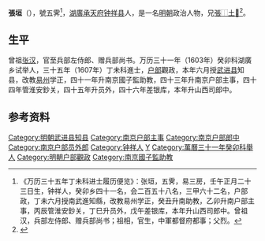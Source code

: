'''張垣'''（{{bd|？||？||}}），號五霁<ref>《万历三十五年丁未科进士履历便览》：张垣，五霁，易三房，壬午正月二十三日生，钟祥人，癸卯乡四十一名，会二百五十八名，三甲六十二名，户部政，丁未六月授南武進知縣，改教易州学正，癸丑升南助教，乙卯升南户部主事，丙辰管淮安鈔关，丁巳升员外，戊午差银库，本年升山西司郎中。曾祖汉，兵部左侍郎、赠兵部尚书；祖相，官生，中軍都督府都事；父烈。</ref>，[[湖廣|湖廣]][[承天府|承天府]][[钟祥县|钟祥县]]人，是一名[[明朝|明朝]]政治人物，兄[[張琁|張⿰土𭻾]]<ref>{{cite book|author=張尊德|title=安陸府志|year=1669年|volume=22}}</ref>。
 
== 生平 ==
曾祖[[張漢_(正德進士)|张汉]]，官至兵部左侍郎、赠兵部尚书。万历三十一年（1603年）癸卯科湖廣乡试举人，三十五年（1607年）丁未科進士，[[户部|户部]]觀政，本年六月授[[武进县|武进县]]知县，改教[[易州|易州]]学正，四十一年升南京國子監助教，四十三年升南京户部主事，四十四年管淮安鈔关，四十五年升员外，四十六年差银库，本年升山西司郎中。
 
==参考资料==
{{reflist}}
 
{{明朝人物小作品}}
{{萬曆三十五年丁未科殿試金榜}}
[[Category:明朝武进县知县|Category:明朝武进县知县]]
[[Category:南京户部主事|Category:南京户部主事]]
[[Category:南京户部郎中|Category:南京户部郎中]]
[[Category:南京户部员外郎|Category:南京户部员外郎]]
[[Category:钟祥人|Category:钟祥人]]
[[Category:张姓|Y]]
[[Category:萬曆三十一年癸卯科舉人|Category:萬曆三十一年癸卯科舉人]]
[[Category:明朝户部觀政|Category:明朝户部觀政]]
[[Category:南京國子監助教|Category:南京國子監助教]]